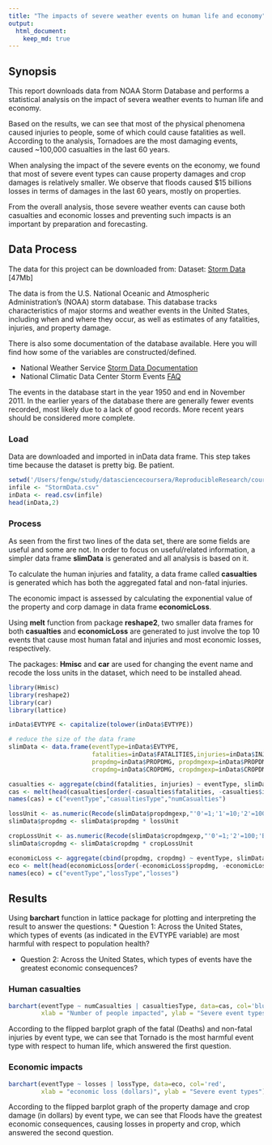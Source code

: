 ```yaml
---
title: "The impacts of severe weather events on human life and economy"
output: 
  html_document: 
    keep_md: true
---
```


## Synopsis
This report downloads data from NOAA Storm Database and performs a statistical analysis on the impact of severa weather events to human life and economy.

Based on the results, we can see that most of the physical phenomena caused injuries to people, some of which could cause fatalities as well. According to the analysis, Tornadoes are the most damaging events, caused ~100,000 casualties in the last 60 years.

When analysing the impact of the severe events on the economy, we found that most of severe event types can cause property damages and crop damages is relatively smaller. We observe that floods caused $15 billions losses in terms of damages in the last 60 years, mostly on properties.

From the overall analysis, those severe weather events can cause both casualties and economic losses and preventing such impacts is an important by preparation and forecasting.

## Data Process
The data for this project can be downloaded from: Dataset: [Storm Data](https://d396qusza40orc.cloudfront.net/repdata%2Fdata%2FStormData.csv.bz2) [47Mb]

The data is from the U.S. National Oceanic and Atmospheric Administration's (NOAA) storm database. This database tracks characteristics of major storms and weather events in the United States, including when and where they occur, as well as estimates of any fatalities, injuries, and property damage.

There is also some documentation of the database available. Here you will find how some of the variables are constructed/defined.

* National Weather Service [Storm Data Documentation](https://d396qusza40orc.cloudfront.net/repdata%2Fpeer2_doc%2Fpd01016005curr.pdf)
* National Climatic Data Center Storm Events [FAQ](https://d396qusza40orc.cloudfront.net/repdata%2Fpeer2_doc%2FNCDC%20Storm%20Events-FAQ%20Page.pdf)

The events in the database start in the year 1950 and end in November 2011. In the earlier years of the database there are generally fewer events recorded, most likely due to a lack of good records. More recent years should be considered more complete.

### Load
Data are downloaded and imported in inData data frame. This step takes time because the dataset is pretty big. Be patient.
``` r
setwd('/Users/fengw/study/datasciencecoursera/ReproducibleResearch/courseProject2')
infile <- "StormData.csv"
inData <- read.csv(infile)
head(inData,2)
```
### Process 
As seen from the first two lines of the data set, there are some fields are useful and some are not. In order to focus on useful/related information, a simpler data frame **slimData** is generated and all analysis is based on it.

To calculate the human injuries and fatality, a data frame called **casualties** is generated which has both the aggregated fatal and non-fatal injuries.

The economic impact is assessed by calculating the exponential value of the property and corp damage in data frame **economicLoss**.

Using **melt** function from package **reshape2**, two smaller data frames for both **casualties** and **economicLoss** are generated to just involve the top 10 events that cause most human fatal and injuries and most economic losses, respectively. 

The packages: **Hmisc** and **car** are used for changing the event name and recode the loss units in the dataset, which need to be installed ahead.

```r

library(Hmisc)
library(reshape2)
library(car)
library(lattice)

inData$EVTYPE <- capitalize(tolower(inData$EVTYPE))

# reduce the size of the data frame 
slimData <- data.frame(eventType=inData$EVTYPE,
                       fatalities=inData$FATALITIES,injuries=inData$INJURIES, 
                       propdmg=inData$PROPDMG, propdmgexp=inData$PROPDMGEXP, 
                       cropdmg=inData$CROPDMG, cropdmgexp=inData$CROPDMGEXP) 

casualties <- aggregate(cbind(fatalities, injuries) ~ eventType, slimData, sum)
cas <- melt(head(casualties[order(-casualties$fatalities, -casualties$injuries), ], 10))
names(cas) = c("eventType","casualtiesType","numCasualties")

lossUnit <- as.numeric(Recode(slimData$propdmgexp,"'0'=1;'1'=10;'2'=100;'3'=1000;'4'=10000;'5'=100000;'6'=1000000;'7'=10000000;'8'=100000000;'B'=1000000000;'h'=100;'H'=100;'K'=1000;'m'=1000000;'M'=1000000;'-'=0;'?'=0;'+'=0", as.factor.result = FALSE))
slimData$propdmg <- slimData$propdmg * lossUnit 

cropLossUnit <- as.numeric(Recode(slimData$cropdmgexp,"'0'=1;'2'=100;'B'=1000000000;'k'=1000;'K'=1000;'m'=1000000;'M'=1000000;''=0;'?'=0", as.factor.result = FALSE))
slimData$cropdmg <- slimData$cropdmg * cropLossUnit

economicLoss <- aggregate(cbind(propdmg, cropdmg) ~ eventType, slimData, sum)
eco <- melt(head(economicLoss[order(-economicLoss$propdmg, -economicLoss$cropdmg), ], 10))
names(eco) = c("eventType","lossType","losses")
```

## Results
Using **barchart** function in lattice package for plotting and interpreting the result to answer the questions: 
* Question 1: Across the United States, which types of events (as indicated in the EVTYPE variable) are most harmful with respect to population health?

* Question 2: Across the United States, which types of events have the greatest economic consequences?

### Human casualties
```r
barchart(eventType ~ numCasualties | casualtiesType, data=cas, col='blue',
         xlab = "Number of people impacted", ylab = "Severe event types")
```

According to the flipped barplot graph of the fatal (Deaths) and non-fatal injuries by event type, we can see that Tornado is the most harmful event type with respect to human life, which answered the first question. 

### Economic impacts
```r
barchart(eventType ~ losses | lossType, data=eco, col='red',
         xlab = "economic loss (dollars)", ylab = "Severe event types")
```

According to the flipped barplot graph of the property damage and crop damage (in dollars) by event type, we can see that Floods have the greatest economic consequences, causing losses in property and crop, which answered the second question.
